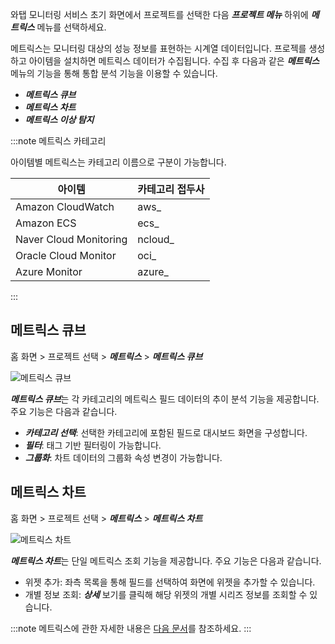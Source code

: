 와탭 모니터링 서비스 초기 화면에서 프로젝트를 선택한 다음 ***프로젝트 메뉴*** 하위에 ***메트릭스*** 메뉴를 선택하세요.

메트릭스는 모니터링 대상의 성능 정보를 표현하는 시계열 데이터입니다. 프로젝를 생성하고 아이템을 설치하면 메트릭스 데이터가 수집됩니다. 수집 후 다음과 같은 ***메트릭스*** 메뉴의 기능을 통해 통합 분석 기능을 이용할 수 있습니다.

* ***메트릭스 큐브***
* ***메트릭스 차트***
* ***메트릭스 이상 탐지***

:::note 메트릭스 카테고리

아이템별 메트릭스는 카테고리 이름으로 구분이 가능합니다.

|아이템|카테고리 접두사|
|----|----|
|Amazon CloudWatch|aws_|
|Amazon ECS|ecs_|
|Naver Cloud Monitoring|ncloud_|
|Oracle Cloud Monitor|oci_|
|Azure Monitor|azure_|

:::

## 메트릭스 큐브

홈 화면 > 프로젝트 선택 > ***메트릭스*** > ***메트릭스 큐브***

![메트릭스 큐브](/img/integ-metrics-cube.png)

***메트릭스 큐브***는 각 카테고리의 메트릭스 필드 데이터의 추이 분석 기능을 제공합니다. 주요 기능은 다음과 같습니다.

* ***카테고리 선택***: 선택한 카테고리에 포함된 필드로 대시보드 화면을 구성합니다.
* ***필터***: 태그 기반 필터링이 가능합니다. 
* ***그룹화***: 차트 데이터의 그룹화 속성 변경이 가능합니다.

## 메트릭스 차트

홈 화면 > 프로젝트 선택 > ***메트릭스*** > ***메트릭스 차트***

![메트릭스 차트](/img/integ-metrics-chart.png)

***메트릭스 차트***는 단일 메트릭스 조회 기능을 제공합니다. 주요 기능은 다음과 같습니다.

* 위젯 추가: 좌측 목록을 통해 필드를 선택하여 화면에 위젯을 추가할 수 있습니다.
* 개별 정보 조회: ***상세*** 보기를 클릭해 해당 위젯의 개별 시리즈 정보를 조회할 수 있습니다.

:::note
메트릭스에 관한 자세한 내용은 [다음 문서](../metrics/common-metrics-intro)를 참조하세요.
:::

<!-- 메트릭스 이상 탐지 문서 필요 230127 -->
<!-- 화면 필요? -->